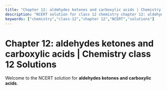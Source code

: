 ```yaml
---
title: "Chapter 12: aldehydes ketones and carboxylic acids | Chemistry class 12 Solutions"
description: "NCERT solution for class 12 chemistry chapter 12: aldehydes ketones and carboxylic acids."
keywords: ["chemistry","class-12","chapter 12","NCERT","solutions"]
---
```


# Chapter 12: aldehydes ketones and carboxylic acids | Chemistry class 12 Solutions

Welcome to the NCERT solution for **aldehydes ketones and carboxylic acids**.
